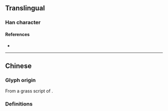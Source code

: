 {{character info/new}}
==Translingual==
{{stroke order}}
{{Han simplified forms|專|専|专}}

===Han character===
{{Han char|rn=1|rad=一|as=03|sn=4|four=|canj=QNI}}

====References====
* {{Han ref|kx=0077.061|hdz=10010.050|uh=4E13|ud=19987}}

----

==Chinese==
===Glyph origin===
From a grass script of {{l|zh|專}}.
===Definitions===
{{zh-see|專}}